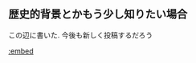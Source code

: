## 歴史的背景とかもう少し知りたい場合

この辺に書いた. 今後も新しく投稿するだろう

[:embed](https://under-identified.hatenablog.com/entry/2021/10/10/005511)
